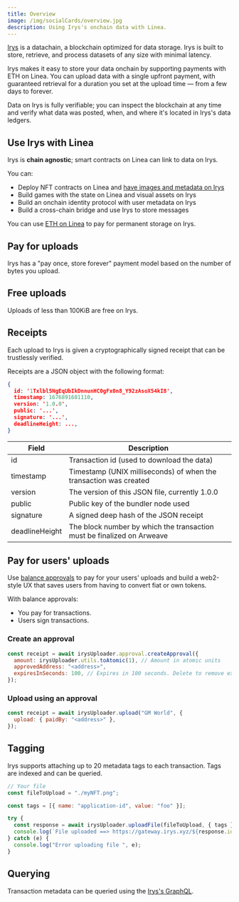 ```yaml
---
title: Overview
image: /img/socialCards/overview.jpg
description: Using Irys's onchain data with Linea.
---
```


[Irys](https://docs.irys.xyz/) is a datachain, a blockchain optimized for data 
storage. Irys is built to store, retrieve, and process datasets of any size with 
minimal latency.

Irys makes it easy to store your data onchain by supporting payments with ETH on 
Linea. You can upload data with a single upfront payment, with guaranteed 
retrieval for a duration you set at the upload time — from a few days to forever.

Data on Irys is fully verifiable; you can inspect the blockchain at any time and 
verify what data was posted, when, and where it's located in Irys's data ledgers.


## Use Irys with Linea

Irys is **chain agnostic**; smart contracts on Linea can link to data on Irys.

You can:

- Deploy NFT contracts on Linea and [have images and metadata on Irys](../../../../learn/ecosystem-tutorials/irys/irys-nfts.mdx)
- Build games with the state on Linea and visual assets on Irys
- Build an onchain identity protocol with user metadata on Irys
- Build a cross-chain bridge and use Irys to store messages

You can use [ETH on Linea](https://arweave-tools.irys.xyz/overview/supported-tokens)
to pay for permanent storage on Irys.

## Pay for uploads

Irys has a "pay once, store forever" payment model based on the number of bytes 
you upload.

## Free uploads

Uploads of less than 100KiB are free on Irys.

## Receipts

Each upload to Irys is given a cryptographically signed receipt that can be 
trustlessly verified.

Receipts are a JSON object with the following format:

```json
{
  id: '1Txlbl5NgEqUbIkDnnunHC0gFx0n8_Y92zAsoX54kI8',
  timestamp: 1676891681110,
  version: '1.0.0',
  public: '...',
  signature: '...',
  deadlineHeight: ...,
}
```

<table>
  <thead>
    <tr>
      <th>Field</th>
      <th>Description</th>
    </tr>
  </thead>
  <tbody>
    <tr>
      <td>id</td>
      <td>Transaction id (used to download the data)</td>
    </tr>
    <tr>
      <td>timestamp</td>
      <td>Timestamp (UNIX milliseconds) of when the transaction was created</td>
    </tr>
    <tr>
      <td>version</td>
      <td>The version of this JSON file, currently 1.0.0</td>
    </tr>
    <tr>
      <td>public</td>
      <td>Public key of the bundler node used</td>
    </tr>
    <tr>
      <td>signature</td>
      <td>A signed deep hash of the JSON receipt</td>
    </tr>
    <tr>
      <td>deadlineHeight</td>
      <td>The block number by which the transaction must be finalized on Arweave</td>
    </tr>
  </tbody>
</table>

## Pay for users' uploads

Use [balance approvals](https://docs.irys.xyz/build/d/features/balance-approvals) 
to pay for your users' uploads and build a web2-style UX that saves users from 
having to convert fiat or own tokens.

With balance approvals:

- You pay for transactions.
- Users sign transactions.

### Create an approval

```js
const receipt = await irysUploader.approval.createApproval({
  amount: irysUploader.utils.toAtomic(1), // Amount in atomic units
  approvedAddress: "<address>",
  expiresInSeconds: 100, // Expires in 100 seconds. Delete to remove expiration.
});
```

### Upload using an approval

```js
const receipt = await irysUploader.upload("GM World", {
  upload: { paidBy: "<address>" },
});
```

## Tagging

Irys supports attaching up to 20 metadata tags to each transaction. Tags are 
indexed and can be queried.

```js
// Your file
const fileToUpload = "./myNFT.png";

const tags = [{ name: "application-id", value: "foo" }];

try {
  const response = await irysUploader.uploadFile(fileToUpload, { tags });
  console.log(`File uploaded ==> https://gateway.irys.xyz/${response.id}`);
} catch (e) {
  console.log("Error uploading file ", e);
}
```

## Querying

Transaction metadata can be queried using the [Irys's GraphQL](../../../tooling/permanent-data/irys/irys-querying.mdx).
